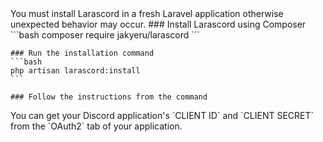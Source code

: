 
<Callout type="warning">
    You must install Larascord in a fresh Laravel application otherwise unexpected behavior may occur.
</Callout>

<Steps>
    ### Install Larascord using Composer
    ```bash
    composer require jakyeru/larascord
    ```

    ### Run the installation command
    ```bash
    php artisan larascord:install
    ```

    ### Follow the instructions from the command
</Steps>

<Callout type="info">
    You can get your Discord application's `CLIENT ID` and `CLIENT SECRET` from the `OAuth2` tab of your application.
</Callout>